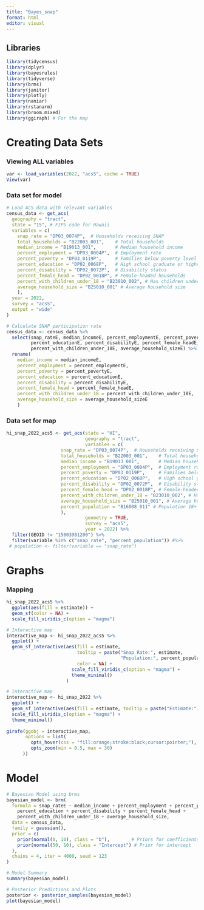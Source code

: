 ```yaml
---
title: "Bayes_snap"
format: html
editor: visual
---
```


## Libraries

```r
library(tidycensus)
library(dplyr)
library(bayesrules)
library(tidyverse)
library(brms)
library(janitor)
library(plotly)
library(naniar)
library(rstanarm)
library(broom.mixed)
library(ggiraph) # For the map
```

# Creating Data Sets

### Viewing ALL variables

```r
var <- load_variables(2022, "acs5", cache = TRUE)
View(var)
```

### Data set for model

```r
# Load ACS data with relevant variables
census_data <- get_acs(
  geography = "tract",
  state = "15", # FIPS code for Hawaii
  variables = c(
    snap_rate = "DP03_0074P",  # Households receiving SNAP
    total_households = "B22003_001",    # Total households
    median_income = "B19013_001",       # Median household income
    percent_employment = "DP03_0004P",  # Employment rate
    percent_poverty = "DP03_0119P",     # Families below poverty level
    percent_education = "DP02_0068P",   # High school graduate or higher
    percent_disability = "DP02_0072P",  # Disability status
    percent_female_head = "DP02_0018P", # Female-headed households
    percent_with_children_under_18 = "B23010_002", # Has children under 18 y/o
    average_household_size = "B25010_001" # Average household size
    ),
  year = 2022,
  survey = "acs5",
  output = "wide"
)

# Calculate SNAP participation rate
census_data <- census_data %>%
  select(snap_rateE, median_incomeE, percent_employmentE, percent_povertyE,
         percent_educationE, percent_disabilityE, percent_female_headE,
         percent_with_children_under_18E, average_household_sizeE) %>%
  rename(
    median_income = median_incomeE,
    percent_employment = percent_employmentE,
    percent_poverty = percent_povertyE,
    percent_education = percent_educationE,
    percent_disability = percent_disabilityE,
    percent_female_head = percent_female_headE,
    percent_with_children_under_18 = percent_with_children_under_18E,
    average_household_size = average_household_sizeE
    )
```

### Data set for map

```r
hi_snap_2022_acs5 <- get_acs(state = "HI", 
                             geography = "tract", 
                             variables = c(
                    snap_rate = "DP03_0074P",  # Households receiving SNAP
                    total_households = "B22003_001",    # Total households
                    median_income = "B19013_001",       # Median household income
                    percent_employment = "DP03_0004P",  # Employment rate
                    percent_poverty = "DP03_0119P",     # Families below poverty level
                    percent_education = "DP02_0068P",   # High school graduate or higher
                    percent_disability = "DP02_0072P",  # Disability status
                    percent_female_head = "DP02_0018P", # Female-headed households
                    percent_with_children_under_18 = "B23010_002", # Has children under 18 y/o
                    average_household_size = "B25010_001", # Average household size
                    percent_population = "B16008_011" # Population 18+ y/o
                    ),
                             geometry = TRUE,
                             survey = "acs5",
                             year = 2022) %>%
  filter(GEOID != "15003981200") %>%
  filter(variable %in% c("snap_rate", "percent_population")) #%>%
 # population <- filter(variable == "snap_rate")

```

# Graphs

### Mapping

```r
hi_snap_2022_acs5 %>%
  ggplot(aes(fill = estimate)) + 
  geom_sf(color = NA) + 
  scale_fill_viridis_c(option = "magma")
```

```r
# Interactive map
interactive_map <- hi_snap_2022_acs5 %>%
  ggplot() +
  geom_sf_interactive(aes(fill = estimate,
                          tooltip = paste("Snap Rate:", estimate,
                                          "Population:", percent_population),
                          color = NA) +
                        scale_fill_viridis_c(option = "magma") +
                        theme_minimal()
                      )

# Interactive map
interactive_map <- hi_snap_2022 %>%
  ggplot() +
  geom_sf_interactive(aes(fill = estimate, tooltip = paste("Estimate:", estimate)), color = NA) +
  scale_fill_viridis_c(option = "magma") +
  theme_minimal()
  
girafe(ggobj = interactive_map, 
       options = list(
         opts_hover(css = "fill:orange;stroke:black;cursor:pointer;"),
         opts_zoom(min = 0.5, max = 30)
      ))
```

# Model

```r
# Bayesian Model using brms
bayesian_model <- brm(
  formula = snap_rateE ~ median_income + percent_employment + percent_poverty +
    percent_education + percent_disability + percent_female_head +
    percent_with_children_under_18 + average_household_size,
  data = census_data,
  family = gaussian(),
  prior = c(
    prior(normal(0, 10), class = "b"),        # Priors for coefficients
    prior(normal(50, 10), class = "Intercept") # Prior for intercept
  ),
  chains = 4, iter = 4000, seed = 123
)

# Model Summary
summary(bayesian_model)

# Posterior Predictions and Plots
posterior <- posterior_samples(bayesian_model)
plot(bayesian_model)
```
